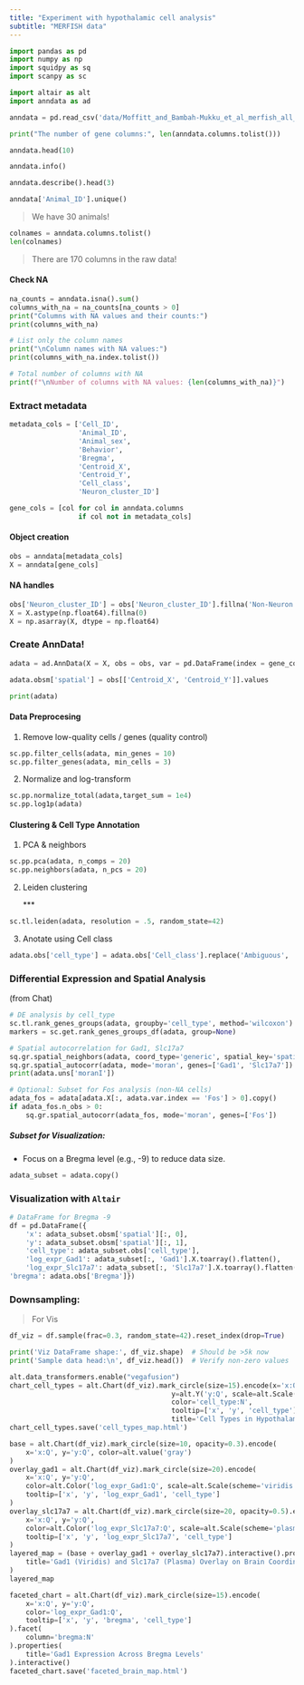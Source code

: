 ```yaml
---
title: "Experiment with hypothalamic cell analysis" 
subtitle: "MERFISH data" 
---
```


```python
import pandas as pd
import numpy as np
import squidpy as sq
import scanpy as sc

import altair as alt
import anndata as ad
```

```python
anndata = pd.read_csv('data/Moffitt_and_Bambah-Mukku_et_al_merfish_all_cells.csv')
```

```python
print("The number of gene columns:", len(anndata.columns.tolist()))
```

```python
anndata.head(10)

```

```python
anndata.info()
```

```python
anndata.describe().head(3)
```

```python
anndata['Animal_ID'].unique()
```

> We have 30 animals!

```python
colnames = anndata.columns.tolist()
len(colnames)
```

> There are 170 columns in the raw data!

#### Check NA

```python
na_counts = anndata.isna().sum()
columns_with_na = na_counts[na_counts > 0]
print("Columns with NA values and their counts:")
print(columns_with_na)

# List only the column names
print("\nColumn names with NA values:")
print(columns_with_na.index.tolist())

# Total number of columns with NA
print(f"\nNumber of columns with NA values: {len(columns_with_na)}")
```

### Extract metadata

```python
metadata_cols = ['Cell_ID',
                 'Animal_ID',
                 'Animal_sex',
                 'Behavior',
                 'Bregma',
                 'Centroid_X',
                 'Centroid_Y',
                 'Cell_class',
                 'Neuron_cluster_ID']
```

```python
gene_cols = [col for col in anndata.columns 
                 if col not in metadata_cols]
```

#### Object creation

```python
obs = anndata[metadata_cols]
X = anndata[gene_cols]
```

#### NA handles

```python
obs['Neuron_cluster_ID'] = obs['Neuron_cluster_ID'].fillna('Non-Neuron')
X = X.astype(np.float64).fillna(0)
X = np.asarray(X, dtype = np.float64)
```

### Create AnnData!

```python
adata = ad.AnnData(X = X, obs = obs, var = pd.DataFrame(index = gene_cols), dtype=np.float64)
```

```python
adata.obsm['spatial'] = obs[['Centroid_X', 'Centroid_Y']].values
```

```python
print(adata)
```

#### Data Preprocesing

1.  Remove low-quality cells / genes (quality control)

```python
sc.pp.filter_cells(adata, min_genes = 10)
sc.pp.filter_genes(adata, min_cells = 3)
```

2.  Normalize and log-transform

```python
sc.pp.normalize_total(adata,target_sum = 1e4)
sc.pp.log1p(adata)
```

#### Clustering & Cell Type Annotation

1.  PCA & neighbors

```python
sc.pp.pca(adata, n_comps = 20)
sc.pp.neighbors(adata, n_pcs = 20)
```

2.  Leiden clustering

    \*\*\*

```python
sc.tl.leiden(adata, resolution = .5, random_state=42)
```

3.  Anotate using Cell class

```python
adata.obs['cell_type'] = adata.obs['Cell_class'].replace('Ambiguous', 'Other')
```

### Differential Expression and Spatial Analysis

(from Chat)

```python
# DE analysis by cell_type
sc.tl.rank_genes_groups(adata, groupby='cell_type', method='wilcoxon')
markers = sc.get.rank_genes_groups_df(adata, group=None)

# Spatial autocorrelation for Gad1, Slc17a7
sq.gr.spatial_neighbors(adata, coord_type='generic', spatial_key='spatial')
sq.gr.spatial_autocorr(adata, mode='moran', genes=['Gad1', 'Slc17a7'])
print(adata.uns['moranI'])

# Optional: Subset for Fos analysis (non-NA cells)
adata_fos = adata[adata.X[:, adata.var.index == 'Fos'] > 0].copy()
if adata_fos.n_obs > 0:
    sq.gr.spatial_autocorr(adata_fos, mode='moran', genes=['Fos'])
```

##### **Subset for Visualization**:

-   Focus on a Bregma level (e.g., -9) to reduce data size.

```python
adata_subset = adata.copy()
```

### Visualization with `Altair`

```python
# DataFrame for Bregma -9
df = pd.DataFrame({
    'x': adata_subset.obsm['spatial'][:, 0],
    'y': adata_subset.obsm['spatial'][:, 1],
    'cell_type': adata_subset.obs['cell_type'],
    'log_expr_Gad1': adata_subset[:, 'Gad1'].X.toarray().flatten(),
    'log_expr_Slc17a7': adata_subset[:, 'Slc17a7'].X.toarray().flatten(),
'bregma': adata.obs['Bregma']})
```

### Downsampling:

> For Vis

```python
df_viz = df.sample(frac=0.3, random_state=42).reset_index(drop=True)

print('Viz DataFrame shape:', df_viz.shape)  # Should be >5k now
print('Sample data head:\n', df_viz.head())  # Verify non-zero values
```

```python
alt.data_transformers.enable("vegafusion")
chart_cell_types = alt.Chart(df_viz).mark_circle(size=15).encode(x='x:Q',
                                        y=alt.Y('y:Q', scale=alt.Scale(reverse=True)),
                                        color='cell_type:N',
                                        tooltip=['x', 'y', 'cell_type']).properties(width=600, height=400,
                                        title='Cell Types in Hypothalamic Preoptic Region').interactive()
chart_cell_types.save('cell_types_map.html')
```

```python
base = alt.Chart(df_viz).mark_circle(size=10, opacity=0.3).encode(
    x='x:Q', y='y:Q', color=alt.value('gray')
)
overlay_gad1 = alt.Chart(df_viz).mark_circle(size=20).encode(
    x='x:Q', y='y:Q',
    color=alt.Color('log_expr_Gad1:Q', scale=alt.Scale(scheme='viridis')),
    tooltip=['x', 'y', 'log_expr_Gad1', 'cell_type']
)
overlay_slc17a7 = alt.Chart(df_viz).mark_circle(size=20, opacity=0.5).encode(
    x='x:Q', y='y:Q',
    color=alt.Color('log_expr_Slc17a7:Q', scale=alt.Scale(scheme='plasma')),
    tooltip=['x', 'y', 'log_expr_Slc17a7', 'cell_type']
)
layered_map = (base + overlay_gad1 + overlay_slc17a7).interactive().properties(
    title='Gad1 (Viridis) and Slc17a7 (Plasma) Overlay on Brain Coordinates'
)
layered_map
```

```python

faceted_chart = alt.Chart(df_viz).mark_circle(size=15).encode(
    x='x:Q', y='y:Q',
    color='log_expr_Gad1:Q',
    tooltip=['x', 'y', 'bregma', 'cell_type']
).facet(
    column='bregma:N'
).properties(
    title='Gad1 Expression Across Bregma Levels'
).interactive()
faceted_chart.save('faceted_brain_map.html')
```